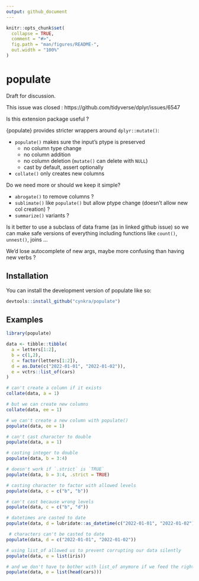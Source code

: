 ```yaml
---
output: github_document
---
```


<!-- README.md is generated from README.Rmd. Please edit that file -->

```r
knitr::opts_chunk$set(
  collapse = TRUE,
  comment = "#>",
  fig.path = "man/figures/README-",
  out.width = "100%"
)
```

# populate

Draft for discussion.

This issue was closed : https://github.com/tidyverse/dplyr/issues/6547

Is this extension package useful ?

{populate} provides stricter wrappers around `dplyr::mutate()`:

* `populate()` makes sure the input's ptype is preserved
  * no column type change
  * no column addition
  * no column deletion (`mutate()` can delete with `NULL`)
  * cast by default, assert optionally
* `collate()` only creates new columns

Do we need more or should we keep it simple?

* `abrogate()` to remove columns ?
* `sublimate()` like `populate()` but allow ptype change (doesn't allow new col creation) ?
* `summarize()` variants ?

Is it better to use a subclass of data frame (as in linked github issue) so we can make safe versions of
everything including functions like `count()`, `unnest()`, joins ... 

We'd lose autocomplete of new args, maybe more confusing than having new verbs ?

## Installation

You can install the development version of populate like so:

``` r
devtools::install_github("cynkra/populate")
```

## Examples


```r
library(populate)

data <- tibble::tibble(
  a = letters[1:2],
  b = c(1,2), 
  c = factor(letters[1:2]), 
  d = as.Date(c("2022-01-01", "2022-01-02")), 
  e = vctrs::list_of(cars)
)

# can't create a column if it exists
collate(data, a = 1) 

# but we can create new columns
collate(data, ee = 1) 

# we can't create a new column with populate()
populate(data, ee = 1) 

# can't cast character to double
populate(data, a = 1)

# casting integer to double
populate(data, b = 3:4) 

# doesn't work if `.strict` is `TRUE`
populate(data, b = 3:4, .strict = TRUE) 

# casting character to factor with allowed levels
populate(data, c = c("b", "b")) 

# can't cast because wrong levels
populate(data, c = c("b", "d")) 

# datetimes are casted to date
populate(data, d = lubridate::as_datetime(c("2022-01-01", "2022-01-02"))) 

 # characters can't be casted to date
populate(data, d = c("2022-01-01", "2022-01-02"))

# using list_of allowed us to prevent corrupting our data silently
populate(data, e = list(iris)) 

# and we don't have to bother with list_of anymore if we feed the right format
populate(data, e = list(head(cars))) 
```

